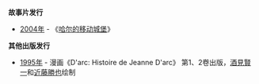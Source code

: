 '''故事片发行'''
* [[2004年|2004年]] - 《[[哈尔的移动城堡|哈尔的移动城堡]]》
<!--
'''短片发行'''
-->

'''其他出版发行'''
* [[1995年|1995年]] - 漫画《D'arc: Histoire de Jeanne D'arc》 第1、2卷出版，[[酒見賢一|酒見賢一]]和[[近藤勝也|近藤勝也]]绘制
<!--
'''出生'''

'''逝世'''

'''纪念日和活动'''
-->